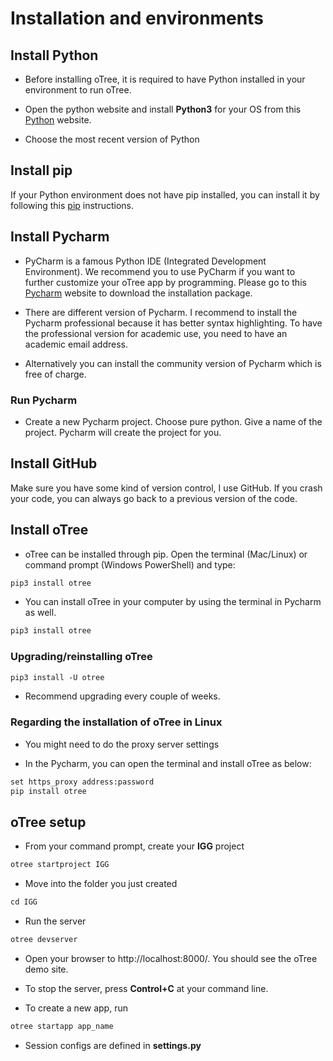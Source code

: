 # Installation and environments

## Install Python

- Before installing oTree, it is required to have Python installed in your environment to run oTree.

- Open the python website and install **Python3** for your OS from this [Python](https://www.python.org/) website.

- Choose the most recent version of Python

## Install pip

If your Python environment does not have pip installed, you can install it by following this [pip](https://pip.pypa.io/en/stable/installation/) instructions.

## Install Pycharm

- PyCharm is a famous Python IDE (Integrated Development Environment). We
recommend you to use PyCharm if you want to further customize your oTree app by programming. Please go to this
[Pycharm](https://www.jetbrains.com/help/pycharm/installation-guide.html) website to download the installation package.

- There are different version of Pycharm. I recommend to install the Pycharm professional because it has better syntax highlighting. To have the professional version for academic use, you need to have an academic email address.

- Alternatively you can install the community version of Pycharm which is free of charge.

### Run Pycharm  

- Create a new Pycharm project. Choose pure python. Give a name of the project. Pycharm will create the project for you.

## Install GitHub

Make sure you have some kind of version control, I use GitHub. If you crash your code, you can always go back to a previous version of the code.


## Install oTree

- oTree can be installed through pip. Open the terminal (Mac/Linux) or command prompt (Windows PowerShell) and type:

```default
pip3 install otree
```

- You can install oTree in your computer by using the terminal in Pycharm as well.

```default
pip3 install otree
```

### Upgrading/reinstalling oTree

```default
pip3 install -U otree
```

- Recommend upgrading every couple of weeks.

### Regarding the installation of oTree in Linux 

- You might need to do the proxy server settings

- In the Pycharm, you can open the terminal and install oTree as below:

```default
set https_proxy address:password
pip install otree
```

## oTree setup

- From your command prompt, create your **IGG** project

```default
otree startproject IGG
```

- Move into the folder you just created

```default
cd IGG
```

- Run the server

```default
otree devserver
```

- Open your browser to http://localhost:8000/. You should see the oTree demo site.

- To stop the server, press **Control+C** at your command line.

- To create a new app, run 

```default
otree startapp app_name
```

- Session configs are defined in **settings.py**
